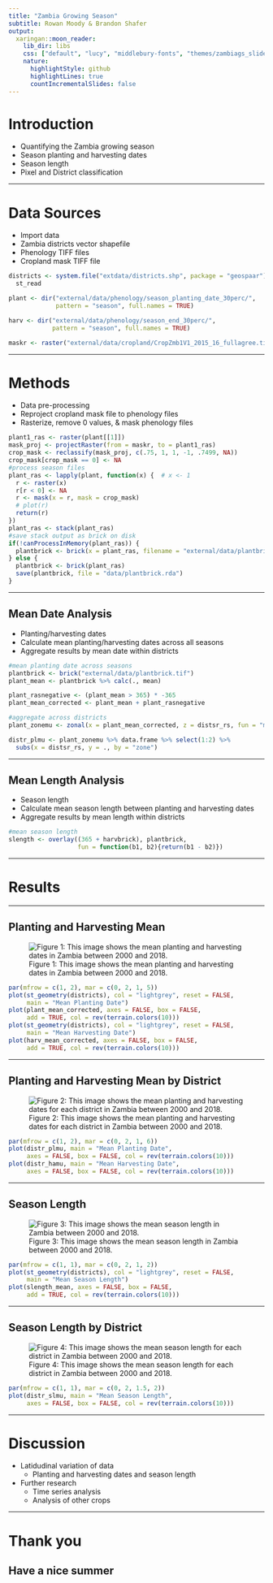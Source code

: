 ```yaml
---
title: "Zambia Growing Season"
subtitle: Rowan Moody & Brandon Shafer
output:
  xaringan::moon_reader:
    lib_dir: libs
    css: ["default", "lucy", "middlebury-fonts", "themes/zambiags_slides.css"]
    nature:
      highlightStyle: github
      highlightLines: true
      countIncrementalSlides: false
---
```


# Introduction

- Quantifying the Zambia growing season
- Season planting and harvesting dates
- Season length
- Pixel and District classification

---

# Data Sources

- Import data
 - Zambia districts vector shapefile
 - Phenology TIFF files
 - Cropland mask TIFF file

```r
districts <- system.file("extdata/districts.shp", package = "geospaar")%>%
  st_read

plant <- dir("external/data/phenology/season_planting_date_30perc/",
             pattern = "season", full.names = TRUE)

harv <- dir("external/data/phenology/season_end_30perc/",
            pattern = "season", full.names = TRUE)

maskr <- raster("external/data/cropland/CropZmb1V1_2015_16_fullagree.tif")
```
---

# Methods

- Data pre-processing
 - Reproject cropland mask file to phenology files
 - Rasterize, remove 0 values, & mask phenology files
```r
plant1_ras <- raster(plant[[1]])
mask_proj <- projectRaster(from = maskr, to = plant1_ras)
crop_mask <- reclassify(mask_proj, c(.75, 1, 1, -1, .7499, NA))
crop_mask[crop_mask == 0] <- NA
#process season files
plant_ras <- lapply(plant, function(x) {  # x <- 1
  r <- raster(x)
  r[r < 0] <- NA
  r <- mask(x = r, mask = crop_mask)
  # plot(r)
  return(r)
})
plant_ras <- stack(plant_ras)
#save stack output as brick on disk
if(!canProcessInMemory(plant_ras)) {
  plantbrick <- brick(x = plant_ras, filename = "external/data/plantbrick.tif")
} else {
  plantbrick <- brick(plant_ras)
  save(plantbrick, file = "data/plantbrick.rda")
}
```
---

## Mean Date Analysis

- Planting/harvesting dates
 - Calculate mean planting/harvesting dates across all seasons
 - Aggregate results by mean date within districts
```r
#mean planting date across seasons
plantbrick <- brick("external/data/plantbrick.tif")
plant_mean <- plantbrick %>% calc(., mean)

plant_rasnegative <- (plant_mean > 365) * -365
plant_mean_corrected <- plant_mean + plant_rasnegative

#aggregate across districts
plant_zonemu <- zonal(x = plant_mean_corrected, z = distsr_rs, fun = "mean")

distr_plmu <- plant_zonemu %>% data.frame %>% select(1:2) %>%
  subs(x = distsr_rs, y = ., by = "zone")
```
---

## Mean Length Analysis

- Season length
 - Calculate mean season length between planting and harvesting dates
 - Aggregate results by mean length within districts
 
```r
#mean season length
slength <- overlay((365 + harvbrick), plantbrick,
                   fun = function(b1, b2){return(b1 - b2)})
```

---

# Results

---

## Planting and Harvesting Mean
![Figure 1: This image shows the mean planting and harvesting dates in Zambia between 2000 and 2018.](figures/datemeans.png)

```r
par(mfrow = c(1, 2), mar = c(0, 2, 1, 5))
plot(st_geometry(districts), col = "lightgrey", reset = FALSE,
     main = "Mean Planting Date")
plot(plant_mean_corrected, axes = FALSE, box = FALSE,
     add = TRUE, col = rev(terrain.colors(10)))
plot(st_geometry(districts), col = "lightgrey", reset = FALSE,
     main = "Mean Harvesting Date")
plot(harv_mean_corrected, axes = FALSE, box = FALSE,
     add = TRUE, col = rev(terrain.colors(10)))
```

---

## Planting and Harvesting Mean by District
![Figure 2: This image shows the mean planting and harvesting dates for each district in Zambia between 2000 and 2018.](figures/distr_datemeans.png)

```r
par(mfrow = c(1, 2), mar = c(0, 2, 1, 6))
plot(distr_plmu, main = "Mean Planting Date",
     axes = FALSE, box = FALSE, col = rev(terrain.colors(10)))
plot(distr_hamu, main = "Mean Harvesting Date",
     axes = FALSE, box = FALSE, col = rev(terrain.colors(10)))
```
---

## Season Length
![Figure 3: This image shows the mean season length in Zambia between 2000 and 2018.](figures/slength_pixel.png)

```r
par(mfrow = c(1, 1), mar = c(0, 2, 1, 2))
plot(st_geometry(districts), col = "lightgrey", reset = FALSE,
     main = "Mean Season Length")
plot(slength_mean, axes = FALSE, box = FALSE, 
     add = TRUE, col = rev(terrain.colors(10)))
```
---

## Season Length by District

![Figure 4: This image shows the mean season length for each district in Zambia between 2000 and 2018.](figures/slength_dist.png)

```r
par(mfrow = c(1, 1), mar = c(0, 2, 1.5, 2))
plot(distr_slmu, main = "Mean Season Length",
     axes = FALSE, box = FALSE, col = rev(terrain.colors(10)))
```


---

# Discussion

- Latidudinal variation of data
  - Planting and harvesting dates and season length
- Further research
  - Time series analysis
  - Analysis of other crops

---

# Thank you
## Have a nice summer

